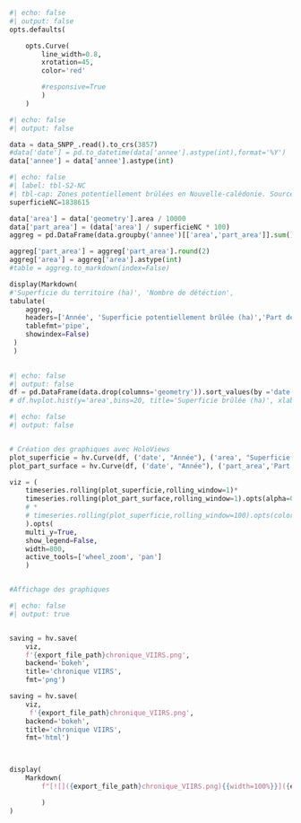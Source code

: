 

```python
#| echo: false
#| output: false
opts.defaults(

    opts.Curve( 
        line_width=0.8,
        xrotation=45,
        color='red'

        #responsive=True
        )
    )
```

```python
#| echo: false
#| output: false

data = data_SNPP_.read().to_crs(3857)
#data['date'] = pd.to_datetime(data['annee'].astype(int),format='%Y')
data['annee'] = data['annee'].astype(int)
```



```python
#| echo: false
#| label: tbl-S2-NC
#| tbl-cap: Zones potentiellement brûlées en Nouvelle-calédonie. Sources - VIIRS SNPP.
superficieNC=1838615 

data['area'] = data['geometry'].area / 10000
data['part_area'] = (data['area'] / superficieNC * 100)
aggreg = pd.DataFrame(data.groupby('annee')[['area','part_area']].sum().reset_index())

aggreg['part_area'] = aggreg['part_area'].round(2)
aggreg['area'] = aggreg['area'].astype(int)
#table = aggreg.to_markdown(index=False)

display(Markdown(
#'Superficie du territoire (ha)', 'Nombre de détéction',
tabulate(
    aggreg, 
    headers=['Année', 'Superficie potentiellement brûlée (ha)','Part de la surface potentiellement brûlée du territoire (%)'],
    tablefmt='pipe',
    showindex=False)
 )
 )
 
```



```python
#| echo: false
#| output: false
df = pd.DataFrame(data.drop(columns='geometry')).sort_values(by ='date')
# df.hvplot.hist(y='area',bins=20, title='Superficie brûlée (ha)', xlabel='Année', ylabel='Superficie (ha)', width=800, height=400)
```


```python
#| echo: false
#| output: false


# Création des graphiques avec HoloViews
plot_superficie = hv.Curve(df, ('date', "Année"), ('area', "Superficie brûlée (ha)" ), label='Superficie brûlée (ha)')
plot_part_surface = hv.Curve(df, ('date', "Année"), ('part_area','Part de la surface brûlée (%)'), label='Part de la surface brûlée (%)')

viz = (  
    timeseries.rolling(plot_superficie,rolling_window=1)*
    timeseries.rolling(plot_part_surface,rolling_window=1).opts(alpha=0.0, color='white')
    # *
    # timeseries.rolling(plot_superficie,rolling_window=100).opts(color='red')
    ).opts(
    multi_y=True, 
    show_legend=False,
    width=800,
    active_tools=['wheel_zoom', 'pan']
    )


#Affichage des graphiques

```


```python
#| echo: false
#| output: true


saving = hv.save(
    viz, 
    f'{export_file_path}chronique_VIIRS.png', 
    backend='bokeh',  
    title='chronique VIIRS', 
    fmt='png')

saving = hv.save(
    viz, 
     f'{export_file_path}chronique_VIIRS.png', 
    backend='bokeh',  
    title='chronique VIIRS',
    fmt='html')



display(
    Markdown(
        f"[![]({export_file_path}chronique_VIIRS.png){{width=100%}}]({export_file_path}chronique_VIIRS.html)"

        )
)
```

